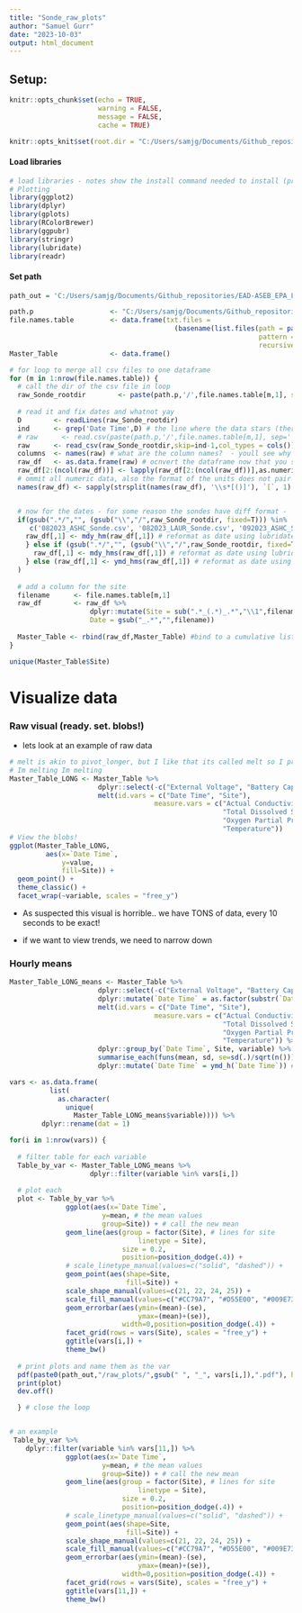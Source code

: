 ```yaml
---
title: "Sonde_raw_plots"
author: "Samuel Gurr"
date: "2023-10-03"
output: html_document
---
```



## Setup: 

```r
knitr::opts_chunk$set(echo = TRUE, 
                      warning = FALSE, 
                      message = FALSE, 
                      cache = TRUE)

knitr::opts_knit$set(root.dir = "C:/Users/samjg/Documents/Github_repositories/EAD-ASEB_EPA_LISS_Disease_Surveillance/Sonde_Data")


```

#### Load libraries

```r
# load libraries - notes show the install command needed to install (pre installed)
# Plotting
library(ggplot2)
library(dplyr)
library(gplots)
library(RColorBrewer)
library(ggpubr)
library(stringr)
library(lubridate)
library(readr)
```

#### Set path

```r
path_out = 'C:/Users/samjg/Documents/Github_repositories/EAD-ASEB_EPA_LISS_Disease_Surveillance/Sonde_Data/output'
```




```r
path.p                   <- "C:/Users/samjg/Documents/Github_repositories/EAD-ASEB_EPA_LISS_Disease_Surveillance/Sonde_Data" 
file.names.table         <- data.frame(txt.files = 
                                         (basename(list.files(path = paste(path.p,'/',sep=''), 
                                                              pattern = "csv$", 
                                                              recursive = FALSE)))) 
Master_Table             <- data.frame() 

# for loop to merge all csv files to one dataframe
for (m in 1:nrow(file.names.table)) {
  # call the dir of the csv file in loop
  raw_Sonde_rootdir        <- paste(path.p,'/',file.names.table[m,1], sep='') #reads in the data files
  
  # read it and fix dates and whatnot yay
  D        <- readLines(raw_Sonde_rootdir) 
  ind      <- grep('Date Time',D) # the line where the data stars (theres a lot of junk beforehand)
  # raw      <- read.csv(paste(path.p,'/',file.names.table[m,1], sep=''),skip=ind-1)
  raw      <- read_csv(raw_Sonde_rootdir,skip=ind-1,col_types = cols())
  columns  <- names(raw) # what are the column names?  - youll see why
  raw_df   <- as.data.frame(raw) # ocnvert the dataframe now that you skipped the crappola 
  raw_df[2:(ncol(raw_df))] <- lapply(raw_df[2:(ncol(raw_df))],as.numeric) # convert all data  to numeric
  # ommit all numeric data, also the format of the units does not pair between datasets, cannot rbind later
  names(raw_df) <- sapply(strsplit(names(raw_df), '\\s*[()]'), `[`, 1) 


  # now for the dates - for some reason the sondes have diff format -  fix it up!
  if(gsub(".*/","", (gsub("\\","/",raw_Sonde_rootdir, fixed=T))) %in% 
     c('082023_ASHC_Sonde.csv', '082023_LAUR_Sonde.csv', '092023_ASHC_Sonde.csv')) { # date formatted as mdy_hm
    raw_df[,1] <- mdy_hm(raw_df[,1]) # reformat as date using lubridate 
    } else if (gsub(".*/","", (gsub("\\","/",raw_Sonde_rootdir, fixed=T))) %in% '072023_ASHC_Sonde.csv') {
      raw_df[,1] <- mdy_hms(raw_df[,1]) # reformat as date using lubridate
    } else (raw_df[,1] <- ymd_hms(raw_df[,1]) # reformat as date using lubridate
  )
  
  # add a column for the site 
  filename      <- file.names.table[m,1]
  raw_df        <- raw_df %>% 
                    dplyr::mutate(Site = sub(".*_(.*)_.*","\\1",filename),
                    Date = gsub("_.*","",filename))
  
  Master_Table <- rbind(raw_df,Master_Table) #bind to a cumulative list dataframe
}

unique(Master_Table$Site)
```

# Visualize data 


### Raw visual (ready. set. blobs!)

* lets look at an example of raw data 

```r
# melt is akin to pivot_longer, but I like that its called melt so I prefer it
# Im melting Im melting
Master_Table_LONG <- Master_Table %>%  
                      dplyr::select(-c("External Voltage", "Battery Capacity", "Barometric Pressure", "Date")) %>% 
                      melt(id.vars = c("Date Time", "Site"),
                                    measure.vars = c("Actual Conductivity", "Salinity", "Resistivity", 
                                                     "Total Dissolved Solids" ,"RDO Concentration", "RDO Saturation",
                                                     "Oxygen Partial Pressure", "Chlorophyll-a Fluorescence", "pH", "pH mV", 
                                                     "Temperature"))
# View the blobs! 
ggplot(Master_Table_LONG,
         aes(x=`Date Time`,
             y=value,
             fill=Site)) +
  geom_point() +
  theme_classic() + 
  facet_wrap(~variable, scales = "free_y")

```

* As suspected this visual is horrible.. we have TONS of data, every 10 seconds to be exact! 

* if we want to view trends, we need to narrow down 

### Hourly means


```r
Master_Table_LONG_means <- Master_Table %>%  
                      dplyr::select(-c("External Voltage", "Battery Capacity", "Barometric Pressure", "Date")) %>% 
                      dplyr::mutate(`Date Time` = as.factor(substr(`Date Time`,1,13))) %>% # remove minutes and seconds
                      melt(id.vars = c("Date Time", "Site"),
                                    measure.vars = c("Actual Conductivity", "Salinity", "Resistivity", 
                                                     "Total Dissolved Solids" ,"RDO Concentration", "RDO Saturation",
                                                     "Oxygen Partial Pressure", "Chlorophyll-a Fluorescence", "pH", "pH mV", 
                                                     "Temperature")) %>% 
                      dplyr::group_by(`Date Time`, Site, variable) %>% 
                      summarise_each(funs(mean, sd, se=sd(.)/sqrt(n())), value) %>% 
                      dplyr::mutate(`Date Time` = ymd_h(`Date Time`)) # reformat back to date 

vars <- as.data.frame(
          list(
            as.character(
              unique(
                Master_Table_LONG_means$variable)))) %>% 
        dplyr::rename(dat = 1)

for(i in 1:nrow(vars)) {
  
  # filter table for each variable
  Table_by_var <- Master_Table_LONG_means %>% 
                    dplyr::filter(variable %in% vars[i,])
  
  # plot each
  plot <- Table_by_var %>% 
              ggplot(aes(x=`Date Time`, 
                       y=mean, # the mean values
                       group=Site)) + # call the new mean
              geom_line(aes(group = factor(Site), # lines for site
                                linetype = Site), 
                            size = 0.2, 
                            position=position_dodge(.4)) + 
              # scale_linetype_manual(values=c("solid", "dashed")) +
              geom_point(aes(shape=Site, 
                             fill=Site)) + 
              scale_shape_manual(values=c(21, 22, 24, 25)) + 
              scale_fill_manual(values=c("#CC79A7", "#D55E00", "#009E73", "#0072B2")) + 
              geom_errorbar(aes(ymin=(mean)-(se), 
                                ymax=(mean)+(se)), 
                            width=0,position=position_dodge(.4)) +
              facet_grid(rows = vars(Site), scales = "free_y") +
              ggtitle(vars[i,]) +
              theme_bw()
  
  # print plots and name them as the var    
  pdf(paste0(path_out,"/raw_plots/",gsub(" ", "_", vars[i,]),".pdf"), height = 12, width = 15)
  print(plot) 
  dev.off()

  } # close the loop


# an example 
 Table_by_var %>% 
    dplyr::filter(variable %in% vars[11,]) %>% 
              ggplot(aes(x=`Date Time`, 
                       y=mean, # the mean values
                       group=Site)) + # call the new mean
              geom_line(aes(group = factor(Site), # lines for site
                                linetype = Site), 
                            size = 0.2, 
                            position=position_dodge(.4)) + 
              # scale_linetype_manual(values=c("solid", "dashed")) +
              geom_point(aes(shape=Site, 
                             fill=Site)) + 
              scale_shape_manual(values=c(21, 22, 24, 25)) + 
              scale_fill_manual(values=c("#CC79A7", "#D55E00", "#009E73", "#0072B2")) + 
              geom_errorbar(aes(ymin=(mean)-(se), 
                                ymax=(mean)+(se)), 
                            width=0,position=position_dodge(.4)) +
              facet_grid(rows = vars(Site), scales = "free_y") +
              ggtitle(vars[11,]) +
              theme_bw()
```

